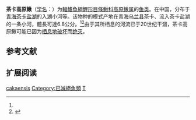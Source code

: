 {{speciesbox
| status = EX
| status_system = IUCN3.1
| genus = Triplophysa
| species = cakaensis
| authority = [[Cao_Wen-Xuan|W. X. Cao]] & [[Zhu_Song-Quan|S. Q. Zhu]], 1988<ref name='id6375'>{{cite web| url =http://www.bioinfo.cn/db05/BjdwSpecies.php?action=view&id=6375| title =茶卡高原鳅| work =中国动物物种编目数据库| publisher =中国科学院微生物研究所| author =中国科学院动物研究所| accessdate =2009-04-11| deadurl =yes| archiveurl =https://web.archive.org/web/20160305075028/http://www.bioinfo.cn/db05/BjdwSpecies.php?action=view&id=6375| archivedate =2016-03-05}}</ref>
}}
'''茶卡高原鳅'''（[[学名|学名]]：{{lang|la|''Triplophysa cakaensis''}}）为[[輻鰭魚綱|輻鰭魚綱]][[鯉形目|鯉形目]][[條鳅科|條鳅科]][[高原鳅属|高原鳅属]]的[[鱼类|鱼类]]。在中国，分布于[[青海|青海]][[茶卡盐湖|茶卡盐湖]]的入湖小河等。该物种的模式产地在青海[[乌兰县|乌兰县]]茶卡、流入茶卡盐湖的一条小河，體長可達6.8公分。<ref name='id6375'/><ref>{{cite web|url=http://wpbp.sinica.edu.tw/Summary/SpeciesSummary.php?id=56067&lang=chinese| title =Triplophysa cakaensis}}</ref>由于其所栖息的河流已于20世纪干涸，茶卡高原鳅可能已因为[[栖息地破坏|栖息地破坏]]而[[绝灭|绝灭]]。

== 参考文献 ==
{{reflist}}

== 扩展阅读 ==
{{refbegin}}
{{wikispecies-inline|Triplophysa cakaensis|茶卡高原鳅}}
{{refend}}

{{Taxonbar|from=Q1041696}}

[[Category:高原鳅属|cakaensis]]
[[Category:已滅絕魚類|Category:已滅絕魚類]]
[[Category:1988年描述的魚類|T]]


{{鯉形目小作品}}
